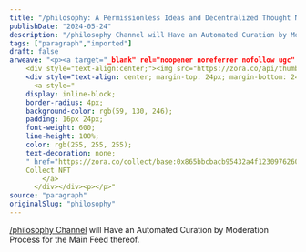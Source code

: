 ```yaml
---
title: "/philosophy: A Permissionless Ideas and Decentralized Thought Network"
publishDate: "2024-05-24"
description: "/philosophy Channel will Have an Automated Curation by Moderation Process for the Main Feed thereof...."
tags: ["paragraph","imported"]
draft: false
arweave: "<p><a target="_blank" rel="noopener noreferrer nofollow ugc" class="dont-break-out" href="https://warpcast.com/~/channel/philosophy"><strong>/philosophy Channel</strong></a><strong> will Have an Automated </strong><code>Curation by Moderation</code><strong> Process for the </strong><code>Main Feed</code><strong> thereof.</strong></p><div class="relative header-and-anchor"><h2 id="h-introducing-the-permissionless-idea-and-decentralized-thought-network-for-the-philosophy-channel">Introducing the "Permissionless Idea and Decentralized Thought Network" for the /philosophy Channel</h2></div><div data-type="callout" type="info"><div class="callout-base callout-info" data-node-view-wrapper="" style="white-space:normal"><img src="https://paragraph.xyz/editor/callout/information-icon.png" class="callout-button"><div class="callout-content"><div><p><strong>FAQ</strong></p><ul><li><p><strong>Do I need a <em>Hypersub</em> subscription <em>to be able to cast</em> to the channel?</strong></p><ul><li><p><strong>No</strong>, your casts will <strong>appear</strong> in the <u>recent feed</u>; yet <em>if</em> you want to have your casts <code>curated</code> into the signal-rich <u>main feed</u>, you'll need the subscription.</p></li></ul></li><li><p><strong>Where will the funding go?</strong></p><ul><li><p>Please read the post in its entirety.</p></li></ul></li><li><p><strong>Is this post a signal towards future perks?</strong></p><ul><li><p><u>In the sense of a financial investment advice, strongly NO—that is, this is neither a call to action for any financial advice nor an implicit encouragement thereof</u>. That is, subscribe <em>only and only if</em> you want to take part in a mature <strong>permissionless idea and decentralized thought network</strong> where experiments into collective knowledge and value sharing is encouraged towards a mutually inclusive platformality.</p></li></ul></li><li><p><strong>Can I be a co-moderator today?</strong></p><ul><li><p>No, it's merits based on a proven track.</p></li></ul></li><li><p><strong>Where can I subscribe?</strong></p><ul><li><p>Please make sure that you read the entire post first, and scroll to the <a target="_blank" rel="noopener noreferrer nofollow ugc" class="dont-break-out" href="https://paragraph.xyz/@gokhan/philosophy?referrer=0x36de990133D36d7E3DF9a820aA3eDE5a2320De71#h-subscription">bottom</a> to see the subscription button.</p></li></ul></li></ul></div></div></div></div><ol><li><p>The <a target="_blank" rel="noopener noreferrer nofollow ugc" class="dont-break-out" href="https://warpcast.com/~/invite-page/2282?id=593db828"><em>Farcaster</em></a> core <a target="_blank" rel="noopener noreferrer nofollow ugc" class="dont-break-out" href="https://github.com/farcasterxyz"><em>developers</em></a><em> and builders</em> deserve a long holiday. However, it appears that the next holiday they are going on seem to be on an Andromedan horizon at the end of a millennia long journey—since they develop, build, and deliver in real time against all odds, competition, and this humane mediocrity of ours that hysterically forces us complain, complain, and complain.</p></li></ol><p>...add <a target="_blank" rel="noopener noreferrer nofollow ugc" class="dont-break-out" href="https://www.youtube.com/watch?v=XxbJw8PrIkc">Ballmer</a> echo: Deliver, deliver, deliver!</p><hr><ol start="2"><li><p><strong>Curation by moderation</strong> on publicly available channels of communication is a demanding task. No wonder that some of the <a target="_blank" rel="noopener noreferrer nofollow ugc" class="dont-break-out" href="https://warpcast.com/nonlinear.eth/0x87a15dab">Reddit</a> channels went on become of entire platforms themselves with millions of subscribers, and a dedicated set of <strong>a)</strong> core users, <strong>b)</strong> active end users. The more moderators thereof put in work, the more scalable the platforms became; moderation having turned into a full time work for some. We would not have that user-friendly and comprehensive <a target="_blank" rel="noopener noreferrer nofollow ugc" class="dont-break-out" href="https://www.reddit.com/r/LearnJapanese/wiki/index/startersguide/#wiki_what_is_japanese.3F">Learn Japanese</a> wiki without a certain set of rules that set the standards for a merits based functional platform. Remember today we have some of the best <a target="_blank" rel="noopener noreferrer nofollow ugc" class="dont-break-out" href="https://ethereum.org/en/staking/dvt/">distributed validation</a> protocols on the Ethereum <a target="_blank" rel="noopener noreferrer nofollow ugc" class="dont-break-out" href="https://github.com/ethereum/consensus-specs">consensus</a> level thanks to the immense devotion of the <a target="_blank" rel="noopener noreferrer nofollow ugc" class="dont-break-out" href="https://www.reddit.com/r/ethstaker/">/Ethstaker</a> community and their mods.</p><hr></li><li><p>Yesterday, the <a target="_blank" rel="noopener noreferrer nofollow ugc" class="dont-break-out" href="https://arc.net/l/quote/dklnsmcs">channel decentralization</a> has been commenced in real time. As of this moment, and for the time being, channels are in a phase of total decentralization by means of a sufficient decentralization first. It's significant to appreciate the reality as such. <a target="_blank" rel="noopener noreferrer nofollow ugc" class="dont-break-out" href="https://paragraph.xyz/@gokhan/sufficient-decentralization">Sufficient decentralization</a> is present at almost all protocol levels ranging from <a target="_blank" rel="noopener noreferrer nofollow ugc" class="dont-break-out" href="https://ethresear.ch/c/proof-of-stake/5">PoS</a> <a target="_blank" rel="noopener noreferrer nofollow ugc" class="dont-break-out" href="https://ethresear.ch/c/proof-of-stake/caspers-economic-incentive-structures/11">economics</a> design at the consensus level to <em>Farcaster</em> protocol's architectural modularity. Achieving <a target="_blank" rel="noopener noreferrer nofollow ugc" class="dont-break-out" href="https://www.patternlanguage.com/">a pattern language </a>demands an accountable professionality is all—which deters any bad actors, or those with good intentions but maligned incentives, to hijack <em>the engines of perfection.</em></p><hr></li><li><p>I'd been hosting <em>the philosophy channel</em> since the day team publicly announced that they're assigning channels to willing parties—it's been quite some time but people should know that there were no channels almost about a year ago, and the progress the protocol has made so far is inspiring. Right before the influx of new users—whom I deem valuable at all times—thanks to the recombinantly innovative <a target="_blank" rel="noopener noreferrer nofollow ugc" class="dont-break-out" href="https://docs.farcaster.xyz/learn/what-is-farcaster/frames">frames</a>, it was rather easier to moderate by manual curation.</p><hr></li><li><p>Since the permissionless registration of user accounts were given a greenlight when the protocol transformed the due process unto the chain, a generic topical channel such as the philosophy itself have attracted many a user. I understand that new users might need boosts but it's dependent on their own dedication, and I have since tried to provide a cleanly curated feed stripped bare off noise with the motto, to quote <a target="_blank" rel="noopener noreferrer nofollow ugc" class="dont-break-out" href="https://openlibrary.org/books/OL8069893M/Noise">Attali</a>, that there is nothing probable in the absence of noise; and, the noise present on the channel feed with its all socially spammy and ambigous characteristics <em>guides</em> me to provide a better platform for the high quality signal. That is, I spent a lot of time only on the manual curation, and I abstained from any co-hosts because it was not, and is still not, the time for it—for we are witnessing almost unconditionally—yet—effectively accelerating toolkit and infra emergence, and even the fresh middleware kits might become obsolete in an hour; and, concentrating that to a cohort rather than than an easily nerdsniped techsavvy individual would bring in too much of an officious workload to a channel with less than 3K members.</p><hr></li><li><p>Today the channels are permissionless. What does it <a target="_blank" rel="noopener noreferrer nofollow ugc" class="dont-break-out" href="https://warpcast.com/dwr.eth/0x7e7b7196">mean</a> though?</p><p>— There will be two feeds on the channels, respectively the main feed, and the recent feed.</p><p>— With the preferred configuration, channel owners will be able to boost the main feed into a curation by moderation according to their contextual and platformal needs thanks to modular integration of tools and services such as <a target="_blank" rel="noopener noreferrer nofollow ugc" class="dont-break-out" href="https://hypersub.withfabric.xyz/"><em>Hypersub</em></a> with <a target="_blank" rel="noopener noreferrer nofollow ugc" class="dont-break-out" href="https://withfabric.xyz/"><em>Fabric</em></a>, <a target="_blank" rel="noopener noreferrer nofollow ugc" class="dont-break-out" href="https://automod.sh/"><em>Automod</em></a>, <a target="_blank" rel="noopener noreferrer nofollow ugc" class="dont-break-out" href="https://airstack.xyz/"><em>Airstack</em></a> and others.</p><p>— That is, when a user casts into a channel, their cast will appear in the recent regardless of any rule sets whereas the moderation components and actors will either manually or automatically curate the casts' by users that and who meet either all or any of the rules. If the owner does not want any moderation, they are free to do so, too.</p><hr></li><li><p>Given the aforementioned thought process, and with the intention of transforming this mere channel into a platform for itself, its members, and other aligned clusters of channels—<code>please scroll down to the bottom to see the subscription button and details</code>:</p><div data-type="callout" type="info"><div class="callout-base callout-info" data-node-view-wrapper="" style="white-space:normal"><img src="https://paragraph.xyz/editor/callout/information-icon.png" class="callout-button"><div class="callout-content"><div><p>/philosophy channel now has an uncapped subscription space on Hypersub where it costs <code>0.001 ether</code> currently whose perks include the moderation access with which your casts are curated into the main feed for a wider visibility; and, an access to the general <a target="_blank" rel="noopener noreferrer nofollow ugc" class="dont-break-out" href="https://warpcast.com/~/group/7-htwrrmFk1iqG9U8BqPlQ">group chat</a>.<br></p></div></div></div></div></li></ol><hr><ol start="8"><li><p>In the beginning which will not have an end, the initial Hypersub funding structure is split <code>5%</code> to a <code>subscriber rewards pool</code>; <code>1%</code> to <code>referral awards</code>; <code>~4%</code> to <code>Fabric protocol fees</code>; <code>90%</code> to <code>the creator</code>. Depending on the member retention, revenue influx, the funds will be used to pay the owner, co-moderators, any research processes, and any event expenditure except in cases where we'll need to apply to grants whose structure will indeed be dependent on the conditions surrounding our future cohort. Yes, there will be a cohort of moderators that I will personally be contacting depending on their merits—I have already contacted few, and am forming a group cluster with <strong>aligned topical channels</strong>.</p></li></ol><hr><ol start="9"><li><p>As a proponent and activist of and in the open source, open finance, public goods and collective cultural evolution circles, I understand that some friends of ours will have reservations. If they do not see this model befitting to their concerns, let me state my opinion: This type of sufficient decentralization with economics guard rails are prevalent in the blockchain-enabled regenerative circles, too, otherwise you would be able to have access to those generous funding rounds even whose stewards have hardships maintaining an airgap between their own aspirations and potential conflict of interests. I invite you to observe me and my future cohort of collaborators to witness how you can raise without any conflict of interest all the whilst stewarding public good funding rails which are themselves indeed public goods. That is to signal that, /philosophy channel is in need of some sort of a subsidy to promote <strong>permissionless ideas and decentralized thought</strong>.</p><p><strong>p.s.: </strong>Currently, the rule sets are designed by the solopreneur team, and the only rule is right now to have the <em>Hypersub</em>. Rules will be stated into channel norms in real time.</p><div class="relative header-and-anchor"><h1 id="h-subscription">Subscription</h1></div><ul><li><p>The <em>/philosophy channel Hypersub</em> subcription is a <code>time-based model</code> where you mint an ERC721 asset on a preferred time phase where monthly price is at 0.001 ether.</p></li><li><p>When your time <em>expires</em>, you <em>can</em> mint <code>additional time</code> on top of your ERC721.</p></li><li><p>The collection is on the <a target="_blank" rel="noopener noreferrer nofollow ugc" class="dont-break-out" href="https://www.base.org/"><em>Base</em></a> network which is a layer 2 aka rollup solution on the <a target="_blank" rel="noopener noreferrer nofollow ugc" class="dont-break-out" href="https://app.optimism.io/superchain/"><em>Optimism Superchain</em></a> stack. Our collection <u>contract address</u> is as follows:</p><ul><li><p><code>0x016E94A14968E24C8Af03Dc7EB10F9146b3dc41F</code> </p><ul><li><p><a target="_blank" rel="noopener noreferrer nofollow ugc" class="dont-break-out" href="https://basescan.org/address/0x016e94a14968e24c8af03dc7eb10f9146b3dc41f">Base Scan</a> | <a target="_blank" rel="noopener noreferrer nofollow ugc" class="dont-break-out" href="https://www.onceupon.xyz/0x016E94A14968E24C8Af03Dc7EB10F9146b3dc41F">Once Upon</a> | <a target="_blank" rel="noopener noreferrer nofollow ugc" class="dont-break-out" href="https://warpcast.com/~/collections/philosophy-20/owners">Warpcast</a> | <a target="_blank" rel="noopener noreferrer nofollow ugc" class="dont-break-out" href="https://app.interface.social/tx/8453/0xcb16514840928af7e217b00e581295f8ec1a1139ada64a90c29f442525278dc2">Interface</a></p></li></ul></li></ul></li><li><p>Please <code>subscribe</code> via the below link:</p><ul><li><p><a target="_blank" rel="noopener noreferrer nofollow ugc" class="dont-break-out" href="https://hypersub.withfabric.xyz/collection/philosophy-e8teejxdfy80?referrer=0x36de990133d36d7e3df9a820aa3ede5a2320de71">https://hypersub.withfabric.xyz/collection/philosophy-e8teejxdfy80?referrer=0x36de990133d36d7e3df9a820aa3ede5a2320de71</a></p></li><li><p>Please make sure you share your own earn link via the subscription view page.</p></li><li><p>Now, please, scroll all the way up and check the FAQ again.</p></li><li><p>You will find the group chat link in the body, so it's better to read it all.</p></li><li><p>Below is a free celebratory announcement mint:</p></li></ul></li></ul></li></ol><div data-type="zora" embedid="base:0x865bbcbacb95432a4f123097626081c59b87d45e/2" referral="0x36de990133D36d7E3DF9a820aA3eDE5a2320De71">
    <div style="text-align:center;"><img src="https://zora.co/api/thumbnail/8453/0x865bbcbacb95432a4f123097626081c59b87d45e/2" class="zora-embed"></div>
    <div style="text-align: center; margin-top: 24px; margin-bottom: 24px;">
      <a style="
    display: inline-block;
    border-radius: 4px;
    background-color: rgb(59, 130, 246);
    padding: 16px 24px;
    font-weight: 600;
    line-height: 100%;
    color: rgb(255, 255, 255);
    text-decoration: none;
    " href="https://zora.co/collect/base:0x865bbcbacb95432a4f123097626081c59b87d45e/2?referrer=0x36de990133D36d7E3DF9a820aA3eDE5a2320De71">
    Collect NFT
        </a>
      </div></div><p></p>"
source: "paragraph"
originalSlug: "philosophy"
---
```


[/philosophy Channel]() will Have an Automated Curation by Moderation Process for the Main Feed thereof.
<div class=